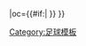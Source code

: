 {{fb team |t=布里金城 |tan=布里金城足球會 |tc=SCO |abb={{#if:{{{abb|}}}|BRE{{0}}}} |oc={{#if:{{{oc|}}}|{{{oc}}} }} }}<!--
--><noinclude>[[Category:足球模板]]</noinclude>